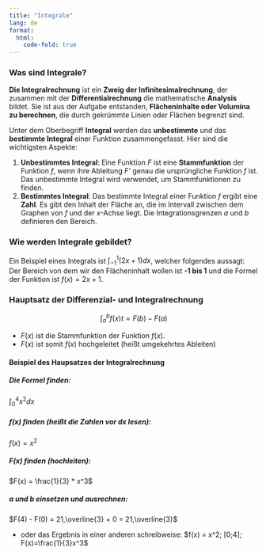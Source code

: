 ```yaml
---
title: "Integrale"
lang: de
format:
  html:
    code-fold: true
---
```


### Was sind Integrale?

**Die Integralrechnung** ist ein **Zweig der Infinitesimalrechnung**, der zusammen mit der **Differentialrechnung** die mathematische **Analysis** bildet. Sie ist aus der Aufgabe entstanden, **Flächeninhalte oder Volumina zu berechnen**, die durch gekrümmte Linien oder Flächen begrenzt sind. 

Unter dem Oberbegriff **Integral** werden das **unbestimmte** und das **bestimmte Integral** einer Funktion zusammengefasst. Hier sind die wichtigsten Aspekte:

1. **Unbestimmtes Integral**: Eine Funktion *F* ist eine **Stammfunktion** der Funktion *f*, wenn ihre Ableitung *F'* genau die ursprüngliche Funktion *f* ist. Das unbestimmte Integral wird verwendet, um Stammfunktionen zu finden.
2. **Bestimmtes Integral**: Das bestimmte Integral einer Funktion *f* ergibt eine **Zahl**. Es gibt den Inhalt der Fläche an, die im Intervall zwischen dem Graphen von *f* und der *x*-Achse liegt. Die Integrationsgrenzen *a* und *b* definieren den Bereich.

### Wie werden Integrale gebildet?

Ein Beispiel eines Integrals ist $\int_{-1}^{1} (2x + 1)dx$, welcher folgendes aussagt:<br>
Der Bereich von dem wir den Flächeninhalt wollen ist **-1 bis 1** und die Formel der Funktion ist $f(x)=2x+1$.

### Hauptsatz der Differenzial- und Integralrechnung

$$
\int_{a}^{b}  f(x)t=F(b)-F(a)
$$

- $F(x)$ ist die Stammfunktion der Funktion $f(x)$.
- $F(x)$ ist somit $f(x)$ hochgeleitet (heißt umgekehrtes Ableiten)

#### Beispiel des Haupsatzes der Integralrechnung

::: {.panel-tabset}

##### Die Formel finden: 
$\int_0^4 x^2 dx$

##### $f(x)$ finden (heißt die Zahlen vor dx lesen): 
$f(x)=x^2$

##### $F(x)$ finden (hochleiten): 
$F(x) = \frac{1}{3} * x^3$

##### $a$ und $b$ einsetzen und ausrechnen: 
$F(4) - F(0) = 21,\overline{3} + 0 = 21,\overline{3}$

   - oder das Ergebnis in einer anderen schreibweise: $f(x) = x^2; [0;4]; F(x)=\frac{1}{3}x^3$
:::